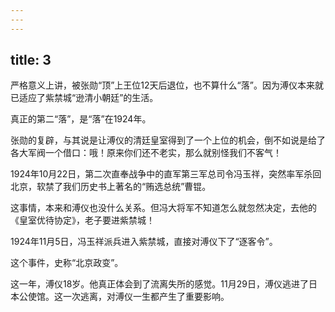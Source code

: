 ```yaml
---
---
---
```

title: 3
---



严格意义上讲，被张勋“顶”上王位12天后退位，也不算什么“落”。因为溥仪本来就已适应了紫禁城“逊清小朝廷”的生活。

真正的第二“落”，是“落”在1924年。

张勋的复辟，与其说是让溥仪的清廷皇室得到了一个上位的机会，倒不如说是给了各大军阀一个借口：哦！原来你们还不老实，那么就别怪我们不客气！

1924年10月22日，第二次直奉战争中的直军第三军总司令冯玉祥，突然率军杀回北京，软禁了我们历史书上著名的“贿选总统”曹锟。

这事情，本来和溥仪也没什么关系。但冯大将军不知道怎么就忽然决定，去他的《皇室优待协定》，老子要进紫禁城！

1924年11月5日，冯玉祥派兵进入紫禁城，直接对溥仪下了“逐客令”。

这个事件，史称“北京政变”。

这一年，溥仪18岁。他真正体会到了流离失所的感觉。11月29日，溥仪逃进了日本公使馆。这一次逃离，对溥仪一生都产生了重要影响。